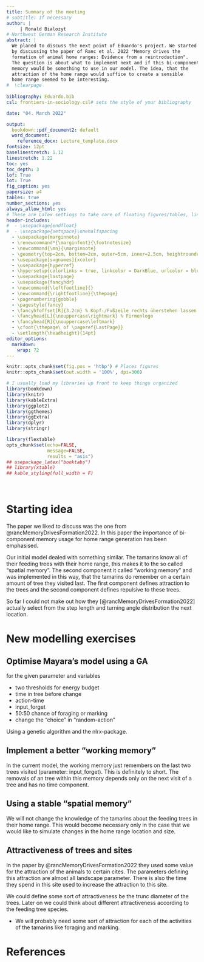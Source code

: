 ```yaml
---
title: Summary of the meeting
# subtitle: If necessary
author: |
     | Ronald Bialozyt
# Northwest German Research Institute
abstract: |
  We planed to discuss the next point of Eduardo's project. We started 
  by discussing the paper of Ranc et al. 2022 "Memory drives the 
  formation of animal home ranges: Evidence from a reintroduction". 
  The question is about what to implement next and if this bi-component
  memory would be something to use in our model. The idea, that the
  attraction of the home range would suffice to create a sensible 
  home range seemed to be interesting.
#  \clearpage
  
bibliography: Eduardo.bib
csl: frontiers-in-sociology.csl# sets the style of your bibliography

date: "04. March 2022"

output:
  bookdown::pdf_document2: default
  word_document: 
    reference_docx: Lecture_template.docx
fontsize: 12pt
baselinestretch: 1.12
linestretch: 1.22
toc: yes
toc_depth: 3
lof: True
lot: True
fig_caption: yes
papersize: a4
tables: true
number_sections: yes
always_allow_html: yes
# These are LaTex settings to take care of floating figures/tables, line spacing, etc
header-includes:
#  - \usepackage{endfloat}
#  - \usepackage{setspace}\onehalfspacing
  - \usepackage{marginnote}
  - \renewcommand*{\marginfont}{\footnotesize}
  - \newcommand{\mn}{\marginnote}
  - \geometry{top=2cm, bottom=2cm, outer=5cm, inner=2.5cm, heightrounded, marginparwidth=3.5cm, marginparsep=0.5cm}
  - \usepackage[svgnames]{xcolor}
  - \usepackage{hyperref}
  - \hypersetup{colorlinks = true, linkcolor = DarkBlue, urlcolor = blue, citecolor = blue}
  - \usepackage{lastpage}
  - \usepackage{fancyhdr}
  - \newcommand{\leftfootline}{}
  - \newcommand{\rightfootline}{\thepage}
  - \pagenumbering{gobble}
  - \pagestyle{fancy}
  - \fancyhfoffset[R]{3.2cm} % Kopf-/Fußzeile rechts überstehen lassen
  - \fancyhead[L]{\nouppercase\rightmark} % Firmenlogo
  - \fancyhead[R]{\nouppercase\leftmark} 
  - \cfoot{\thepage\ of \pageref{LastPage}}
  - \setlength{\headheight}{14pt}
editor_options: 
  markdown: 
    wrap: 72
---
```

\pagebreak
\pagenumbering{arabic}

```r
knitr::opts_chunk$set(fig.pos = 'htbp') # Places figures 
knitr::opts_chunk$set(out.width = '100%', dpi=300)

# I usually load my libraries up front to keep things organized
library(bookdown)
library(knitr)
library(kableExtra)
library(ggplot2)
library(ggthemes)
library(ggExtra)
library(dplyr)
library(stringr)

library(flextable)
opts_chunk$set(echo=FALSE,
               message=FALSE,
               results = "asis") 
## usepackage_latex("booktabs")
## library(xtable)
## kable_styling(full_width = F)
```
 
&nbsp;  <!-- \pagebreak -->

[comment]: # (This actually is the most platform independent comment)

# Starting idea

The paper we liked to discuss was the one from
@rancMemoryDrivesFormation2022. In this paper the importance of
bi-component memory usage for home range generation has been
emphasised.

Our initial model dealed with something similar. The tamarins know
all of their feeding trees with their home range, this makes it to the
so called "spatial memory". The second component it called "working
memory" and was implemented in this way, that the tamarins do remember
on a certain amount of tree they visited last. The first component
defines attraction to the trees and the second component defines
repulsive to these trees.

So far I could not make out how they [@rancMemoryDrivesFormation2022]
actually select from the step length and turning angle distribution
the next location. \mn{Still to find out!}

# New modelling exercises

## Optimise Mayara's model using a GA

for the given parameter and variables

* two thresholds for energy budget
* time in tree before change
* action-time
* input_forget
* 50:50 chance of foraging or marking \mn{Maybe take marking out}
* change the "choice"  in "random-action"
	
Using a genetic algorithm and the nlrx-package.
   
## Implement a better "working memory"

In the current model, the working memory just remembers on the last
two trees visited (parameter: input_forget). This is definitely to
short. The removals of an tree within this memory depends only on the
next visit of a tree and has no time component.

## Using a stable "spatial memory"

We will not change the knowledge of the tamarins about the feeding
trees in their home range. This would become necessary only in the
case that we would like to simulate changes in the home range location
and size.

## Attractiveness of trees and sites

In the paper by @rancMemoryDrivesFormation2022 they used some value
for the attraction of the animals to certain cites. The parameters
defining this attraction are almost all landscape parameter. There is
also the time they spend in this site used to increase the attraction
to this site.

We could define some sort of attractiveness be the trunc diameter
of the trees. Later on we could think about different attractiveness
according to the feeding tree species.

* We will probably need some sort of attraction for each of the
  activities of the tamarins like foraging and marking. \mn{Not sure
  yet.}

# References
\setlength{\parindent}{-0.2in}
\setlength{\leftskip}{0.2in}
\setlength{\parskip}{8pt}
\noindent
